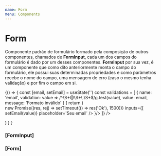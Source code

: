 ```yaml
---
name: Form
menu: Components
---
```



# Form
Componente padrão de formulário formado pela composição de outros componentes, chamados de **FormInput**, cada um dos campos do formulário é dado por um desses componentes.
**FormInput** por sua vez, é um componente que como dito anteriormente monta o campo do formulário, ele possui suas determinadas propriedades e como parâmetros recebe o nome do campo, uma mensagem de erro (caso o mesmo tenha validação) e por fim o campo em si.

<Playground>
    {() => {
		const [email, setEmail] = useState('')
		const validations = [
			{
				name: 'email',
				validation: value => /^\S+@\S+\.\S+$/g.test(value),
				value: email,
				message: 'Formato inválido'
			}
		]
		return (
			<div style={{height: 200, ...containerWithoutHeight}}>
				<Form
					buttonOnTop={true}
					validations={validations}
					sendToBackend={() => new Promise((res, rej) => setTimeout(() => res('Ok'), 1500))}
					inputs={[
						<FormInput name='email' label='Email' input={
							<InputText
								value={email}
								onChange={({ target: { value } }) => setEmail(value)}
								placeholder='Seu email'
							/>
						}/>
					]}
				/>
			</div>
		)
	}
	}
</Playground>

### [FormInput]

<Props of={FormInput} />

### [Form]

<Props of={Form} />